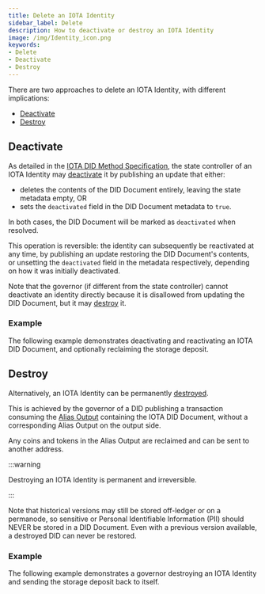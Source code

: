 ```yaml
---
title: Delete an IOTA Identity
sidebar_label: Delete
description: How to deactivate or destroy an IOTA Identity
image: /img/Identity_icon.png
keywords:
- Delete
- Deactivate
- Destroy
---
```




There are two approaches to delete an IOTA Identity, with different implications:

- [Deactivate](#deactivate)
- [Destroy](#destroy)


## Deactivate

As detailed in the [IOTA DID Method Specification](../../specs/did/iota_did_method_spec.md#deactivate), the state controller of an IOTA Identity may [deactivate](https://www.w3.org/TR/did-core/#did-document-metadata) it by publishing an update that either:

- deletes the contents of the DID Document entirely, leaving the state metadata empty, OR
- sets the `deactivated` field in the DID Document metadata to `true`.

In both cases, the DID Document will be marked as `deactivated` when resolved.

This operation is reversible: the identity can subsequently be reactivated at any time, by publishing an update restoring the DID Document's contents, or unsetting the `deactivated` field in the metadata respectively, depending on how it was initially deactivated.

Note that the governor (if different from the state controller) cannot deactivate an identity directly because it is disallowed from updating the DID Document, but it may [destroy](#destroy) it.

### Example

The following example demonstrates deactivating and reactivating an IOTA DID Document, and optionally reclaiming the storage deposit.

<CodeSnippet
    nodeContent={deactivate_did_js}
    rustContent={deactivate_did_rs}
    nodeGithubLink="https://github.com/iotaledger/identity.rs/blob/main/bindings/wasm/examples/src/0_basic/3_deactivate_did.ts"
    rustGithubLink="https://github.com/iotaledger/identity.rs/blob/main/examples/0_basic/3_deactivate_did.rs"
/>

## Destroy

Alternatively, an IOTA Identity can be permanently [destroyed](../../specs/did/iota_did_method_spec.md#destroy).

This is achieved by the governor of a DID publishing a transaction consuming the [Alias Output](../../specs/did/iota_did_method_spec.md#alias-output) containing the IOTA DID Document, without a corresponding Alias Output on the output side.

Any coins and tokens in the Alias Output are reclaimed and can be sent to another address.

:::warning

Destroying an IOTA Identity is permanent and irreversible.

:::

Note that historical versions may still be stored off-ledger or on a permanode, so sensitive or Personal Identifiable Information (PII) should NEVER be stored in a DID Document. Even with a previous version available, a destroyed DID can never be restored.

### Example

The following example demonstrates a governor destroying an IOTA Identity and sending the storage deposit back to itself.

<CodeSnippet
    nodeContent={delete_did_js}
    rustContent={delete_did_rs}
    nodeGithubLink="https://github.com/iotaledger/identity.rs/blob/main/bindings/wasm/examples/src/0_basic/4_delete_did.ts"
    rustGithubLink="https://github.com/iotaledger/identity.rs/blob/main/examples/0_basic/4_delete_did.rs"
/>
